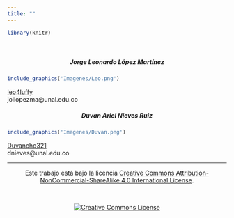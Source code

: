```yaml
---
title: ""
---
```


```r

library(knitr)
```

<br>

<div class = "row">

<div class = "col-md-6">

<section style="text-align: center;"><H5> __Jorge Leonardo López Martínez__ </H5></section>

```r

include_graphics('Imagenes/Leo.png')
```

<i class="fas fa-user-alt"></i></i> [leo4luffy](https://leo4luffy.github.io/)<br>
<i class="far fa-paper-plane"></i></i> jollopezma@unal.edu.co

</div>

<div class = "col-md-6">

<section style="text-align: center;"><H5> __Duvan Ariel Nieves Ruiz__ </H5></section>

```r

include_graphics('Imagenes/Duvan.png')
```

<i class="fas fa-user-alt"></i></i> [Duvancho321](https://github.com/Duvancho321)<br>
<i class="far fa-paper-plane"></i></i> dnieves@unal.edu.co

</div>

</div>

<hr>

<section style="text-align: center;">Este trabajo está bajo la licencia <a rel="license" href="http://creativecommons.org/licenses/by-nc-sa/4.0/">Creative Commons Attribution-NonCommercial-ShareAlike 4.0 International License</a>.</section>

<br>

<section style="text-align: center;"><a rel="license" href="http://creativecommons.org/licenses/by-nc-sa/4.0/"><img alt="Creative Commons License" style="border-width:0" src="https://i.creativecommons.org/l/by-nc-sa/4.0/88x31.png" /></a><br/></section>
